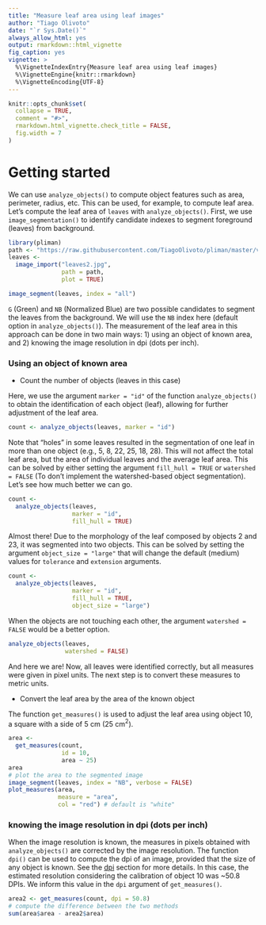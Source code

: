 ```yaml
---
title: "Measure leaf area using leaf images"
author: "Tiago Olivoto"
date: "`r Sys.Date()`"
always_allow_html: yes
output: rmarkdown::html_vignette
fig_caption: yes
vignette: >
  %\VignetteIndexEntry{Measure leaf area using leaf images}
  %\VignetteEngine{knitr::rmarkdown}
  %\VignetteEncoding{UTF-8}
---
```


```r
knitr::opts_chunk$set(
  collapse = TRUE,
  comment = "#>",
  rmarkdown.html_vignette.check_title = FALSE,
  fig.width = 7
)
```

# Getting started

We can use `analyze_objects()` to compute object features such as area, perimeter, radius, etc. This can be used, for example, to compute leaf area.
Let's compute the leaf area of `leaves` with `analyze_objects()`. First, we use `image_segmentation()` to identify candidate indexes to segment foreground (leaves) from background.

```r
library(pliman)
path <- "https://raw.githubusercontent.com/TiagoOlivoto/pliman/master/vignettes/imgs"
leaves <- 
  image_import("leaves2.jpg",
               path = path,
               plot = TRUE)


```

```r
image_segment(leaves, index = "all")
```

`G` (Green) and `NB` (Normalized Blue) are two possible candidates to segment the leaves from the background. We will use the `NB` index here (default option in `analyze_objects()`). The measurement of the leaf area in this approach can be done in two main ways: 1) using an object of known area, and 2) knowing the image resolution in dpi (dots per inch).


### Using an object of known area

- Count the number of objects (leaves in this case)

Here, we use the argument `marker = "id"` of the function `analyze_objects()` to obtain the identification of each object (leaf), allowing for further adjustment of the leaf area.

```r
count <- analyze_objects(leaves, marker = "id")

```

Note that "holes" in some leaves resulted in the segmentation of one leaf in more than one object (e.g., 5, 8, 22, 25, 18, 28). This will not affect the total leaf area, but the area of individual leaves and the average leaf area. This can be solved by either setting the argument `fill_hull = TRUE` or `watershed = FALSE` (To don't implement the watershed-based object segmentation). Let's see how much better we can go.

```r
count <-
  analyze_objects(leaves,
                  marker = "id",
                  fill_hull = TRUE)
```

Almost there! Due to the morphology of the leaf composed by objects 2 and 23, it was segmented into two objects. This can be solved by setting the argument `object_size = "large"` that will change the default (medium) values for `tolerance` and `extension` arguments.

```r
count <-
  analyze_objects(leaves,
                  marker = "id",
                  fill_hull = TRUE,
                  object_size = "large")

```

When the objects are not touching each other, the argument `watershed = FALSE` would be a better option.

```r
analyze_objects(leaves,
                watershed = FALSE)

```

And here we are! Now, all leaves were identified correctly, but all measures were given in pixel units. The next step is to convert these measures to metric units.


- Convert the leaf area by the area of the known object

The function `get_measures()` is used to adjust the leaf area using object 10, a square with a side of 5 cm (25 cm$^2$).

```r
area <-
  get_measures(count,
               id = 10,
               area ~ 25)
area
# plot the area to the segmented image
image_segment(leaves, index = "NB", verbose = FALSE)
plot_measures(area,
              measure = "area",
              col = "red") # default is "white"


```


### knowing the image resolution in dpi (dots per inch)
When the image resolution is known, the measures in pixels obtained with `analyze_objects()` are corrected by the image resolution. The function `dpi()` can be used to compute the dpi of an image, provided that the size of any object is known. See the [dpi](#dpi) section for more details. In this case, the estimated resolution considering the calibration of object 10 was ~50.8 DPIs. We inform this value in the `dpi` argument of `get_measures()`.

```r
area2 <- get_measures(count, dpi = 50.8)
# compute the difference between the two methods
sum(area$area - area2$area)
```


